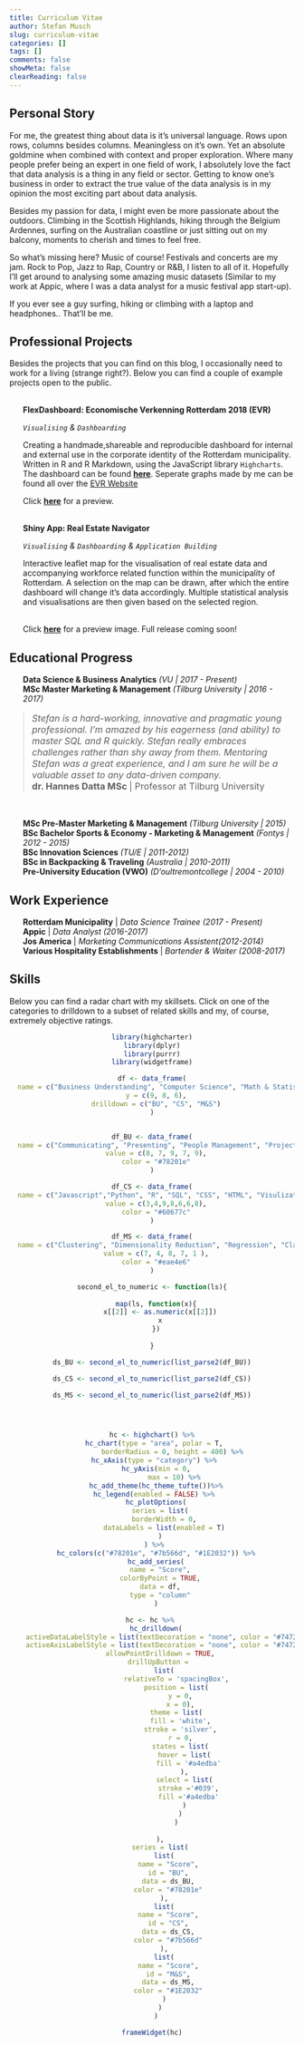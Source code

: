 ```yaml
---
title: Curriculum Vitae
author: Stefan Musch
slug: curriculum-vitae
categories: []
tags: []
comments: false
showMeta: false
clearReading: false
---
```



## <i class="fa fa-compass fa-lg"></i>  Personal Story

For me, the greatest thing about data is it's universal language. Rows upon rows, columns besides columns. Meaningless on it's own. Yet an absolute goldmine when combined with context and proper exploration. Where many people prefer being an expert in one field of work, I absolutely love the fact that data analysis is a thing in any field or sector. Getting to know one's business in order to extract the true value of the data analysis is in my opinion the most exciting part about data analysis. 

Besides my passion for data, I might even be more passionate about the outdoors. Climbing in the Scottish Highlands, hiking through the Belgium Ardennes, surfing on the Australian coastline or just sitting out on my balcony, moments to cherish and times to feel free. 
  
So what's missing here? Music of course! Festivals and concerts are my jam. Rock to Pop, Jazz to Rap, Country or R&B, I listen to all of it. Hopefully I'll get around to analysing some amazing music datasets (Similar to my work at Appic, where I was a data analyst for a music festival app start-up). 
  
  
If you ever see a guy surfing, hiking or climbing with a laptop and headphones.. That'll be me. 

## <i class="fa fa-folder fa-lg"></i>  Professional Projects

Besides the projects that you can find on this blog, I occasionally need to work for a living (strange right?). Below you can find a couple of example projects open to the public.  
<br/>
  
<ul style="list-style-type:none">
<li><i class="fa fa-dashboard  fa-lg"></i>  **FlexDashboard: Economische Verkenning Rotterdam 2018 (EVR)**</li>
*`Visualising` & `Dashboarding`*
  
  
Creating a handmade,shareable and reproducible dashboard for internal and external use in the corporate identity of the Rotterdam municipality. Written in R and R Markdown, using the JavaScript library `Highcharts`. The dashboard can be found [**here**](https://evr010.nl/highcharts). Seperate graphs made by me can be found all over the [EVR Website](https://evr010.nl)
  
  
Click [**here**](http://res.cloudinary.com/stefanmusch/image/upload/v1519027846/EVR.png) for a preview.  
<br/>
  
<li><i class="fa fa-dashboard  fa-lg"></i> **Shiny App: Real Estate Navigator** </li>
*`Visualising` & `Dashboarding` & `Application Building`*
  
  
Interactive leaflet map for the visualisation of real estate data and accompanying workforce related function within the municipality of Rotterdam. A selection on the map can be drawn, after which the entire dashboard will change it's data accordingly. Multiple statistical analysis and visualisations are then given based on the selected region.  
<br/>
  
Click [**here**](http://res.cloudinary.com/stefanmusch/image/upload/v1517397713/Preview_Vastgoed_Navigator.png) for a preview image. Full release coming soon!
</ul>


## <i class="fa fa-graduation-cap fa-lg"></i>  Educational Progress

<ul style="list-style-type:none">
<li><i class="fa fa-spinner  fa-lg"></i>  **Data Science & Business Analytics** *(VU | 2017 - Present)*</li>
<li><i class="fa fa-graduation-cap  fa-lg"></i>  **MSc Master Marketing & Management** *(Tilburg University | 2016 - 2017)*</li>
</ul>

<blockquote>
<p style= font-size:16px;> 
<i class="fa fa-quote-left  fa-lg"></i> 
*Stefan is a hard-working, innovative and pragmatic young professional. I'm amazed by his eagerness (and ability) to master SQL and R quickly. Stefan really embraces challenges rather than shy away from them. Mentoring Stefan was a great experience, and I am sure he will be a valuable asset to any data-driven company.*
<i class="fa fa-quote-right  fa-lg"></i> 
<br>
<b>dr. Hannes Datta MSc </b> | Professor at Tilburg University
</p>
</blockquote>
<br>
<ul style="list-style-type:none">
<li><i class="fa fa-graduation-cap  fa-lg"></i>  **MSc Pre-Master Marketing & Management** *(Tilburg University | 2015)*</li>
<i class="fa fa-graduation-cap  fa-lg"></i>  **BSc Bachelor Sports & Economy - Marketing & Management** *(Fontys | 2012 - 2015)*  
<i class="fa fa-remove fa-lg"></i>  **BSc Innovation Sciences** *(TU/E | 2011-2012)*  
<i class ="fa fa-globe fa-lg"></i>  **BSc in Backpacking & Traveling** *(Australia | 2010-2011)*  
<i class="fa fa-graduation-cap  fa-lg"></i>  **Pre-University Education (VWO)** *(D'oultremontcollege | 2004 - 2010)*  
</ul>
## <i class="fa fa-briefcase fa-lg"></i>  Work Experience

<ul style="list-style-type:none">
<li><i class="fa fa-spinner  fa-lg"></i>   **Rotterdam Municipality** | *Data Science Trainee (2017 - Present)* </li>
<li><i class="fa fa-briefcase  fa-lg"></i>  **Appic** | *Data Analyst (2016-2017)* </li>
<li><i class="fa fa-briefcase  fa-lg"></i>  **Jos America** | *Marketing Communications Assistent(2012-2014)* </li>
<li><i class="fa fa-briefcase  fa-lg"></i>  **Various Hospitality Establishments** | *Bartender & Waiter (2008-2017)* </li>
</ul>

## <i class="fa fa-wrench fa-lg"></i>  Skills
Below you can find a radar chart with my skillsets. Click on one of the categories to drilldown to a subset of related skills and my, of course, extremely objective ratings.
<center><p>
```r
library(highcharter)
library(dplyr)
library(purrr)
library(widgetframe)

df <- data_frame(
  name = c("Business Understanding", "Computer Science", "Math & Statistical Knowledge"),
  y = c(9, 8, 6),
  drilldown = c("BU", "CS", "M&S")
)


df_BU <- data_frame(
  name = c("Communicating", "Presenting", "People Management", "Project Management", "Eager to learn"),
  value = c(8, 7, 9, 7, 9),
  color = "#78201e"
)

df_CS <- data_frame(
  name = c("Javascript","Python", "R", "SQL", "CSS", "HTML", "Visulization"),
  value = c(3,4,9,8,6,6,8),
  color = "#60677c"
)

df_MS <- data_frame(
  name = c("Clustering", "Dimensionality Reduction", "Regression", "Classification","Reinforcement learning"),
  value = c(7, 4, 8, 7, 1 ),
  color = "#eae4e6"
)

second_el_to_numeric <- function(ls){
  
  map(ls, function(x){
    x[[2]] <- as.numeric(x[[2]])
    x
  })
  
}

ds_BU <- second_el_to_numeric(list_parse2(df_BU))

ds_CS <- second_el_to_numeric(list_parse2(df_CS))

ds_MS <- second_el_to_numeric(list_parse2(df_MS))




hc <- highchart() %>%
  hc_chart(type = "area", polar = T, 
           borderRadius = 0, height = 400) %>% 
  hc_xAxis(type = "category") %>% 
  hc_yAxis(min = 0,
           max = 10) %>%
  hc_add_theme(hc_theme_tufte())%>%
  hc_legend(enabled = FALSE) %>% 
  hc_plotOptions(
    series = list(
      borderWidth = 0,
      dataLabels = list(enabled = T)
    )
  ) %>% 
  hc_colors(c("#78201e", "#7b566d", "#1E2032")) %>%
  hc_add_series(
    name = "Score",
    colorByPoint = TRUE,
    data = df,
    type = "column"
  )

hc <- hc %>% 
  hc_drilldown(
    activeDataLabelStyle = list(textDecoration = "none", color = "#74727C"),
    activeAxisLabelStyle = list(textDecoration = "none", color = "#74727C"),
    allowPointDrilldown = TRUE,
    drillUpButton = 
      list(
            relativeTo = 'spacingBox',
            position = list(
              y = 0,
              x = 0),
            theme = list(
              fill = 'white',
              stroke = 'silver',
              r = 0,
              states = list(
                hover = list(
                  fill = '#a4edba'
                ),
                select = list(
                  stroke ='#039',
                  fill ='#a4edba'
                )
              )
            )
      
    ),
    series = list(
      list(
        name = "Score",
        id = "BU",
        data = ds_BU,
        color = "#78201e"
      ),
      list(
        name = "Score",
        id = "CS",
        data = ds_CS,
        color = "#7b566d"
      ),
      list(
        name = "Score",
        id = "M&S",
        data = ds_MS,
        color = "#1E2032"
      )
    )
  )

frameWidget(hc)

```
</p></center>
